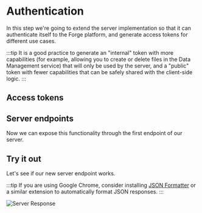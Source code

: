 


# Authentication

In this step we're going to extend the server implementation so that it can authenticate itself
to the Forge platform, and generate access tokens for different use cases.

:::tip
It is a good practice to generate an "internal" token with more capabilities (for example,
allowing you to create or delete files in the Data Management service) that will only be used
by the server, and a "public" token with fewer capabilities that can be safely shared with
the client-side logic.
:::

## Access tokens

<EnvTabs NodeJsVsCode={NodeJsVsCodeTokens} DotNetVsCode={DotNetTokens} DotNetVs2022={DotNetTokens} />

## Server endpoints

Now we can expose this functionality through the first endpoint of our server.

<EnvTabs NodeJsVsCode={NodeJsVsCodeEndpoints} DotNetVsCode={DotNetEndpoints} DotNetVs2022={DotNetEndpoints} />

## Try it out

Let's see if our new server endpoint works.

<EnvTabs NodeJsVsCode={NodeJsVsCodeTest} DotNetVsCode={DotNetVsCodeTest} DotNetVs2022={DotNetVs2022Test} />

:::tip
If you are using Google Chrome, consider installing [JSON Formatter](https://chrome.google.com/webstore/detail/json-formatter/bcjindcccaagfpapjjmafapmmgkkhgoa?hl=en)
or a similar extension to automatically format JSON responses.
:::

![Server Response](./_shared/auth-response.webp)
